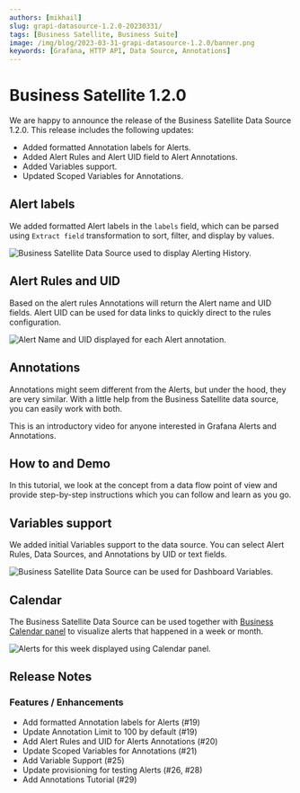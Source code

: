 ```yaml
---
authors: [mikhail]
slug: grapi-datasource-1.2.0-20230331/
tags: [Business Satellite, Business Suite]
image: /img/blog/2023-03-31-grapi-datasource-1.2.0/banner.png
keywords: [Grafana, HTTP API, Data Source, Annotations]
---
```



# Business Satellite 1.2.0

We are happy to announce the release of the Business Satellite Data Source 1.2.0. This release includes the following updates:

- Added formatted Annotation labels for Alerts.
- Added Alert Rules and Alert UID field to Alert Annotations.
- Added Variables support.
- Updated Scoped Variables for Annotations.

<Catalog date="March 31, 2023" />

## Alert labels

We added formatted Alert labels in the `labels` field, which can be parsed using `Extract field` transformation to sort, filter, and display by values.

<Image
  title="Business Satellite Data Source used to display Alerting History."
  src="/img/blog/2023-03-31-grapi-datasource-1.2.0/history.png"
/>

## Alert Rules and UID

Based on the alert rules Annotations will return the Alert name and UID fields. Alert UID can be used for data links to quickly direct to the rules configuration.

<Image
  title="Alert Name and UID displayed for each Alert annotation."
  src="/img/blog/2023-03-31-grapi-datasource-1.2.0/alerts.png"
/>

## Annotations

Annotations might seem different from the Alerts, but under the hood, they are very similar. With a little help from the Business Satellite data source, you can easily work with both.

This is an introductory video for anyone interested in Grafana Alerts and Annotations.

<Youtube
  id="4asWJ_Dhcmw"
  title="Annotations, Alerts, and Annotation queries in Grafana explained."
/>

## How to and Demo

In this tutorial, we look at the concept from a data flow point of view and provide step-by-step instructions which you can follow and learn as you go.

<Youtube
  id="bmOkirtC65w"
  title="Annotations and Alerts tutorial for Grafana with Timescale."
/>

## Variables support

We added initial Variables support to the data source. You can select Alert Rules, Data Sources, and Annotations by UID or text fields.

<Image
  title="Business Satellite Data Source can be used for Dashboard Variables."
  src="/img/blog/2023-03-31-grapi-datasource-1.2.0/variables.png"
/>

## Calendar

The Business Satellite Data Source can be used together with [Business Calendar panel](/plugins/business-calendar) to visualize alerts that happened in a week or month.

<Image
  title="Alerts for this week displayed using Calendar panel."
  src="/img/blog/2023-03-31-grapi-datasource-1.2.0/calendar.png"
/>

<GettingStarted />

<Tutorial />

## Release Notes

### Features / Enhancements

- Add formatted Annotation labels for Alerts (#19)
- Update Annotation Limit to 100 by default (#19)
- Add Alert Rules and UID for Alerts Annotations (#20)
- Update Scoped Variables for Annotations (#21)
- Add Variable Support (#25)
- Update provisioning for testing Alerts (#26, #28)
- Add Annotations Tutorial (#29)

<Feedback />
